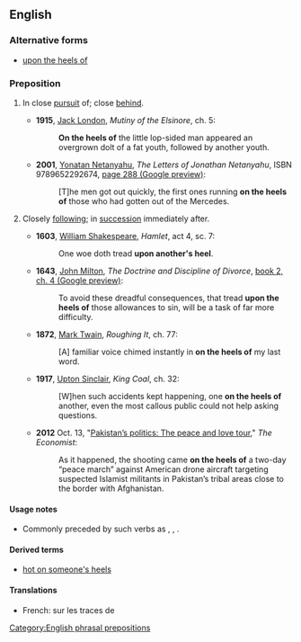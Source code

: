 ==English==

===Alternative forms===
* [[upon the heels of]]

===Preposition===
{{en-prep|head=[[on]] [[the]] [[heels]] [[of]]}}

# {{context|idiomatic|lang=en}} In close [[pursuit]] of; close [[behind]].
#* '''1915''', [[w:Jack London|Jack London]], ''Mutiny of the Elsinore'', ch. 5:
#*: '''On the heels of''' the little lop-sided man appeared an overgrown dolt of a fat youth, followed by another youth.
#* '''2001''', [[w:Yonatan Netanyahu|Yonatan Netanyahu]], ''The Letters of Jonathan Netanyahu'', ISBN 9789652292674, [http://books.google.ca/books?id=TTudJKJa1MAC&pg=PA288&dq=%22running+on+the+heels+of%22&hl=en&sa=X&ei=i6JyU-OaB4Kq8QHG9YGYAg&ved=0CDMQ6AEwAQ#v=onepage&q=%22running%20on%20the%20heels%20of%22&f=false page 288 (Google preview)]:
#*: [T]he men got out quickly, the first ones running '''on the heels of''' those who had gotten out of the Mercedes.
# {{context|idiomatic|of events, facts, etc.|lang=en}} Closely [[following]]; in [[succession]] immediately after.
#* '''1603''', [[w:William Shakespeare|William Shakespeare]], ''Hamlet'', act 4, sc. 7:
#*: One woe doth tread '''upon another's heel'''.
#* '''1643''', [[w:John Milton|John Milton]], ''The Doctrine and Discipline of Divorce'', [http://books.google.ca/books?id=dvVIAAAAIAAJ&pg=PA225&lpg=PA225&dq=%22tread+upon+the+heels+of%22+Milton&source=bl&ots=fxT_jXX47L&sig=m0vnwCNiuzXJQxQ5tTwVOcznzV4&hl=en&sa=X&ei=gJhxU-z3GsyqyAT6rYCQCw&ved=0CDUQ6AEwAw#v=onepage&q=%22tread%20upon%20the%20heels%20of%22%20Milton&f=false book 2, ch. 4 (Google preview)]:
#*: To avoid these dreadful consequences, that tread '''upon the heels of''' those allowances to sin, will be a task of far more difficulty.
#* '''1872''', [[w:Mark Twain|Mark Twain]], ''Roughing It'', ch. 77:
#*: [A] familiar voice chimed instantly in '''on the heels of''' my last word.
#* '''1917''', [[w:Upton Sinclair|Upton Sinclair]], ''King Coal'', ch. 32:
#*: [W]hen such accidents kept happening, one '''on the heels of''' another, even the most callous public could not help asking questions.
#* '''2012''' Oct. 13, "[http://www.economist.com/node/21564596 Pakistan’s politics: The peace and love tour]," ''The Economist'':
#*: As it happened, the shooting came '''on the heels of''' a two-day “peace march” against American drone aircraft targeting suspected Islamist militants in Pakistan’s tribal areas close to the border with Afghanistan.

====Usage notes====
* Commonly preceded by such verbs as {{term|follow}}, {{term|tread}}, {{term|come}}. 

====Derived terms====
* [[hot on someone's heels]]

====Translations====
{{trans-top|in close pursuit of}}
* French: sur les traces de
{{trans-mid}}
{{trans-bottom}}

[[Category:English phrasal prepositions]]